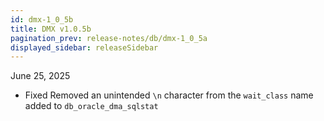 ```yaml
---
id: dmx-1_0_5b
title: DMX v1.0.5b
pagination_prev: release-notes/db/dmx-1_0_5a
displayed_sidebar: releaseSidebar
---
```


June 25, 2025

- <Status priority='0'>Fixed</Status> Removed an unintended `\n` character from the `wait_class` name added to `db_oracle_dma_sqlstat`
